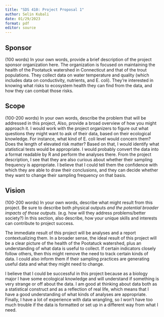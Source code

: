 ```yaml
---
title: "SDS 410: Project Proposal 1"
author: Selin Kubali
date: 01/29/2023
format: pdf
editor: source
---
```


## Sponsor
(100 words) In your own words, provide a brief description of the project sponsor organization here.
The organization is focused on maintaining the health of the Pootatuck watershed in Connecticut and that of the trout populations. They collect data on water temperature and quality (which includes data on conductivity, nutrients, and E. coli). They're interested in knowing what risks to ecosystem health they can find from the data, and how they can combat those risks.

## Scope

(100-200 words) In your own words, describe the problem that will be addressed in this project, Also, provide a broad overview of how you might approach it. 
I would work with the project organizers to figure out what questions they might want to ask of their data, based on their ecological knowledge. For instance, what kind of E. coli level would concern them? Does the length of elevated risk matter? Based on that, I would identify what statistical tests would be appropriate. I would probably convert the data into a format readable by R and perform the analyses there. From the project description, I see that they are also curious about whether their sampling frequency is appropriate. I believe that I could tell them the confidence with which they are able to draw their conclusions, and they can decide whether they want to change their sampling frequency on that basis. 

## Vision

(100-200 words) In  your own words, describe what might result from this project. Be sure to describe both physical outputs *and the potential broader impacts of those outputs.* (e.g. how will they address problems/better society?) In this section, also describe, how your unique skills and interests can contribute to project success.  

The immediate result of this project will be analyses and a report contextualizing them. In a broader sense, the ideal result of this project will be a clear picture of the health of the Pootatuck watershed, plus an understanding of what data is useful to collect. If certain indicators closely follow others, then this might remove the need to track certain kinds of data. I could also inform them if their sampling practices are generating useful data and what they might need to change.

I believe that I could be successful in this project because as a biology major I have some ecological knowledge and will understand if something is very strange or off about the data. I am good at thinking about data both as a statistical construct and as a reflection of real life, which means that I have a good understanding of what kinds of analyses are appropriate. Finally, I have a lot of experience with data wrangling, so I won't have too much trouble if the data is formatted or set up in a different way from what I need.

